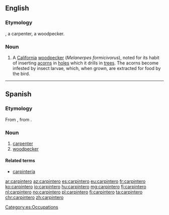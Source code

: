 ==English==

===Etymology===
{{etyl|es|en}}, a carpenter, a woodpecker.

===Noun===
{{en-noun}}

# A [[California]] [[woodpecker]] (''Melanerpes formicivorus''), noted for its habit of inserting [[acorn]]s in [[hole]]s which it drills in [[tree]]s. The acorns become infested by insect larvae, which, when grown, are extracted for food by the bird.

{{Webster 1913}}

----

==Spanish==

===Etymology===
From {{etyl|LL.|es}} {{term/t|la|carpentārius||carpenter}}, from {{etyl|la|es}} {{term/t|la|carpentārius||wagon-maker, carriage-maker}}.

===Noun===
{{es-noun|m}}

# [[carpenter]]
# [[woodpecker]]

====Related terms====
* [[carpintería]] {{g|f}}

[[Category:es:Occupations]]

[[ar:carpintero]]
[[az:carpintero]]
[[es:carpintero]]
[[eu:carpintero]]
[[fr:carpintero]]
[[ko:carpintero]]
[[io:carpintero]]
[[hu:carpintero]]
[[mg:carpintero]]
[[fj:carpintero]]
[[nl:carpintero]]
[[no:carpintero]]
[[pl:carpintero]]
[[fi:carpintero]]
[[ta:carpintero]]
[[chr:carpintero]]
[[zh:carpintero]]